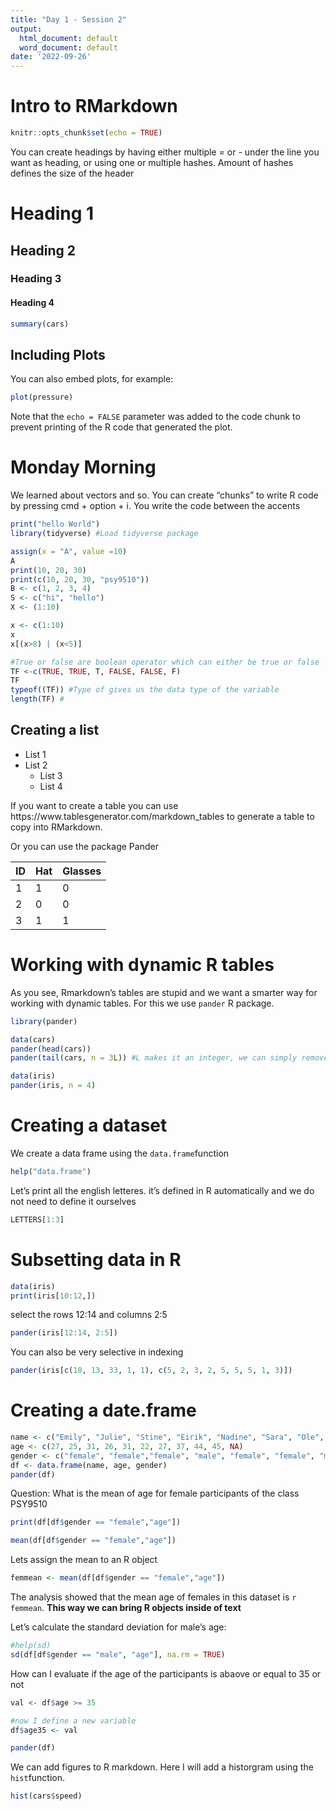 ```yaml
---
title: "Day 1 - Session 2"
output:
  html_document: default
  word_document: default
date: '2022-09-26'
---
```

Intro to RMarkdown 
=======================================================================================================================
```r
knitr::opts_chunk$set(echo = TRUE)
```

You can create headings by having either multiple = or - under the line you want as heading, or using one or multiple hashes. Amount of hashes defines the size of the header

# Heading 1

Heading 2 
--------------------------------------------------------------------------------------------------------------------------

### Heading 3

#### Heading 4


```r
summary(cars)
```

## Including Plots

You can also embed plots, for example:

```r
plot(pressure)
```

Note that the `echo = FALSE` parameter was added to the code chunk to prevent printing of the R code that generated the plot.



# Monday Morning

We learned about vectors and so. 
You can create "chunks" to write R code by pressing cmd +  option + i. You write the code between the accents
```r
print("hello World")
library(tidyverse) #Load tidyverse package

assign(x = "A", value =10)
A
print(10, 20, 30)
print(c(10, 20, 30, "psy9510"))
B <- c(1, 2, 3, 4)
S <- c("hi", "hello")
X <- (1:10)

x <- c(1:10)
x
x[(x>8) | (x<5)]

#True or false are boolean operator which can either be true or false
TF <-c(TRUE, TRUE, T, FALSE, FALSE, F)
TF
typeof((TF)) #Type of gives us the data type of the variable
length(TF) #
```
Creating a list
---------------------------------------------------------------------------------

- List 1
- List 2
  - List 3
  - List 4

If you want to create a table you can use https://www.tablesgenerator.com/markdown_tables to generate a table to copy into RMarkdown. 

Or you can use the package Pander 

| ID 	| Hat 	| Glasses 	|
|----	|-----	|---------	|
| 1  	| 1   	| 0       	|
| 2  	| 0   	| 0       	|
| 3  	| 1   	| 1       	|


Working with dynamic R tables
========================================================================================================================


As you see, Rmarkdown's tables are stupid and we want a smarter way for working with dynamic tables. For this we use `pander` R package. 

```r
library(pander)

data(cars)
pander(head(cars))
pander(tail(cars, n = 3L)) #L makes it an integer, we can simply remove it. It does not change anything

```


```r
data(iris)
pander(iris, n = 4)

```


Creating a dataset
=========================================================================================================================

We create a data frame using the `data.frame`function

```r
help("data.frame")

```

Let's print all the english letteres. it's defined in R automatically and we do not need to define it ourselves

```r

LETTERS[1:3]
```

Subsetting data in R
=====================================================================================================================================

```r
data(iris)
print(iris[10:12,])

```

select the rows 12:14 and columns 2:5


```r

pander(iris[12:14, 2:5])
```
You can also be very selective in indexing 

```r
pander(iris[c(10, 13, 33, 1, 1), c(5, 2, 3, 2, 5, 5, 5, 1, 3)])

```

Creating a date.frame
==================================================================================================================

```r
name <- c("Emily", "Julie", "Stine", "Eirik", "Nadine", "Sara", "Ole", "Anders", "Niklas", "Fredrik", "Hagish")
age <- c(27, 25, 31, 26, 31, 22, 27, 37, 44, 45, NA)
gender <- c("female", "female","female", "male", "female", "female", "male", "male", "male", "male", "male")
df <- data.frame(name, age, gender)
pander(df)
```

Question: What is the mean of age for female participants of the class PSY9510

```r
print(df[df$gender == "female","age"])

mean(df[df$gender == "female","age"])

```

Lets assign the mean to an R object

```r
femmean <- mean(df[df$gender == "female","age"])
```

The analysis showed that the mean age of females in this dataset is 
`r femmean`. **This way we can bring R objects inside of text**

Let's calculate the standard deviation for male's age:

```r
#help(sd)
sd(df[df$gender == "male", "age"], na.rm = TRUE)

```


How can I evaluate if the age of the participants is abaove or equal to 35 or not

```r
val <- df$age >= 35

#now I define a new variable
df$age35 <- val

pander(df)
```



We can add figures to R markdown. Here I will add a historgram using the `hist`function. 
```r
hist(cars$speed)

```



